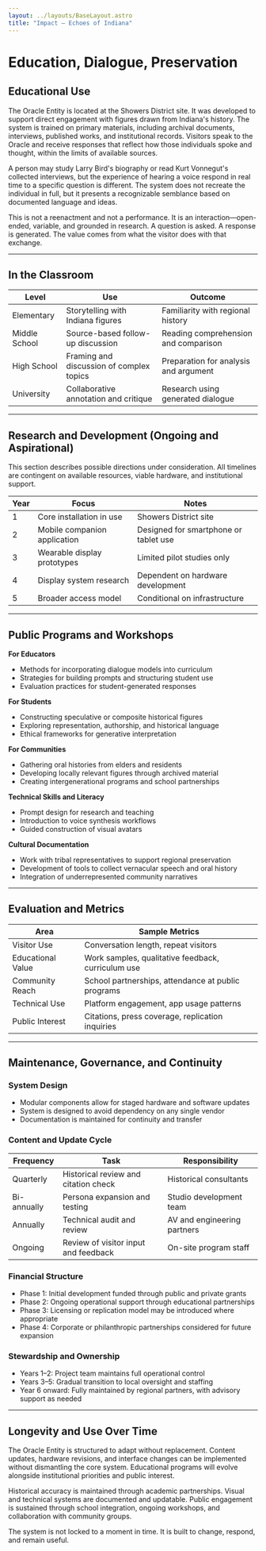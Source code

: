 ```yaml
---
layout: ../layouts/BaseLayout.astro
title: "Impact — Echoes of Indiana"
---
```



<NavBar />

<div class="max-w-4xl mx-auto px-4 py-16">

# Education, Dialogue, Preservation

## Educational Use

The Oracle Entity is located at the Showers District site. It was developed to support direct engagement with figures drawn from Indiana's history. The system is trained on primary materials, including archival documents, interviews, published works, and institutional records. Visitors speak to the Oracle and receive responses that reflect how those individuals spoke and thought, within the limits of available sources.

A person may study Larry Bird's biography or read Kurt Vonnegut's collected interviews, but the experience of hearing a voice respond in real time to a specific question is different. The system does not recreate the individual in full, but it presents a recognizable semblance based on documented language and ideas.

This is not a reenactment and not a performance. It is an interaction—open-ended, variable, and grounded in research. A question is asked. A response is generated. The value comes from what the visitor does with that exchange.

---

## In the Classroom

| Level | Use | Outcome |
|-------|-----|---------|
| Elementary | Storytelling with Indiana figures | Familiarity with regional history |
| Middle School | Source-based follow-up discussion | Reading comprehension and comparison |
| High School | Framing and discussion of complex topics | Preparation for analysis and argument |
| University | Collaborative annotation and critique | Research using generated dialogue |

---

## Research and Development (Ongoing and Aspirational)

This section describes possible directions under consideration. All timelines are contingent on available resources, viable hardware, and institutional support.

| Year | Focus | Notes |
|------|-------|-------|
| 1 | Core installation in use | Showers District site |
| 2 | Mobile companion application | Designed for smartphone or tablet use |
| 3 | Wearable display prototypes | Limited pilot studies only |
| 4 | Display system research | Dependent on hardware development |
| 5 | Broader access model | Conditional on infrastructure |

---

## Public Programs and Workshops

**For Educators**
- Methods for incorporating dialogue models into curriculum
- Strategies for building prompts and structuring student use
- Evaluation practices for student-generated responses

**For Students**
- Constructing speculative or composite historical figures
- Exploring representation, authorship, and historical language
- Ethical frameworks for generative interpretation

**For Communities**
- Gathering oral histories from elders and residents
- Developing locally relevant figures through archived material
- Creating intergenerational programs and school partnerships

**Technical Skills and Literacy**
- Prompt design for research and teaching
- Introduction to voice synthesis workflows
- Guided construction of visual avatars

**Cultural Documentation**
- Work with tribal representatives to support regional preservation
- Development of tools to collect vernacular speech and oral history
- Integration of underrepresented community narratives

---

## Evaluation and Metrics

| Area | Sample Metrics |
|------|----------------|
| Visitor Use | Conversation length, repeat visitors |
| Educational Value | Work samples, qualitative feedback, curriculum use |
| Community Reach | School partnerships, attendance at public programs |
| Technical Use | Platform engagement, app usage patterns |
| Public Interest | Citations, press coverage, replication inquiries |

---

## Maintenance, Governance, and Continuity

### System Design
- Modular components allow for staged hardware and software updates
- System is designed to avoid dependency on any single vendor
- Documentation is maintained for continuity and transfer

### Content and Update Cycle

| Frequency | Task | Responsibility |
|-----------|------|----------------|
| Quarterly | Historical review and citation check | Historical consultants |
| Bi-annually | Persona expansion and testing | Studio development team |
| Annually | Technical audit and review | AV and engineering partners |
| Ongoing | Review of visitor input and feedback | On-site program staff |

### Financial Structure
- Phase 1: Initial development funded through public and private grants
- Phase 2: Ongoing operational support through educational partnerships
- Phase 3: Licensing or replication model may be introduced where appropriate
- Phase 4: Corporate or philanthropic partnerships considered for future expansion

### Stewardship and Ownership
- Years 1–2: Project team maintains full operational control
- Years 3–5: Gradual transition to local oversight and staffing
- Year 6 onward: Fully maintained by regional partners, with advisory support as needed

---

## Longevity and Use Over Time

The Oracle Entity is structured to adapt without replacement. Content updates, hardware revisions, and interface changes can be implemented without dismantling the core system. Educational programs will evolve alongside institutional priorities and public interest.

Historical accuracy is maintained through academic partnerships. Visual and technical systems are documented and updatable. Public engagement is sustained through school integration, ongoing workshops, and collaboration with community groups.

The system is not locked to a moment in time. It is built to change, respond, and remain useful.

</div>